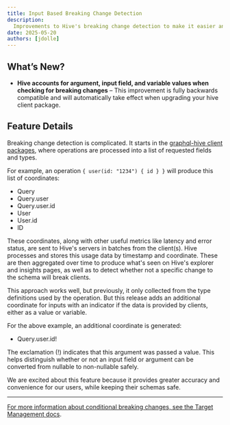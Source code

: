 ```yaml
---
title: Input Based Breaking Change Detection
description:
  Improvements to Hive's breaking change detection to make it easier and safer to migrate schemas.
date: 2025-05-20
authors: [jdolle]
---
```


## What’s New?

- **Hive accounts for argument, input field, and variable values when checking for breaking
  changes** – This improvement is fully backwards compatible and will automatically take effect when
  upgrading your hive client package.

## Feature Details

Breaking change detection is complicated. It starts in the
[graphql-hive client packages](https://the-guild.dev/graphql/hive/docs/api-reference/client), where
operations are processed into a list of requested fields and types.

For example, an operation `{ user(id: "1234") { id } }` will produce this list of coordinates:

- Query
- Query.user
- Query.user.id
- User
- User.id
- ID

These coordinates, along with other useful metrics like latency and error status, are sent to Hive's
servers in batches from the client(s). Hive processes and stores this usage data by timestamp and
coordinate. These are then aggregated over time to produce what's seen on Hive's explorer and
insights pages, as well as to detect whether not a specific change to the schema will break clients.

This approach works well, but previously, it only collected from the type definitions used by the
operation. But this release adds an additional coordinate for inputs with an indicator if the data
is provided by clients, either as a value or variable.

For the above example, an additional coordinate is generated:

- Query.user.id!

The exclamation (!) indicates that this argument was passed a value. This helps distinguish whether
or not an input field or argument can be converted from nullable to non-nullable safely.

We are excited about this feature because it provides greater accuracy and convenience for our
users, while keeping their schemas safe.

---

[For more information about conditional breaking changes, see the Target Management docs](/docs/management/targets#conditional-breaking-changes).
